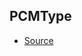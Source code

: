 ## PCMType



- [Source](https://github.com/Androz2091/discord-player/blob/1a12f69/packages/equalizer/src/utils/PCMTransformer.ts#L3)